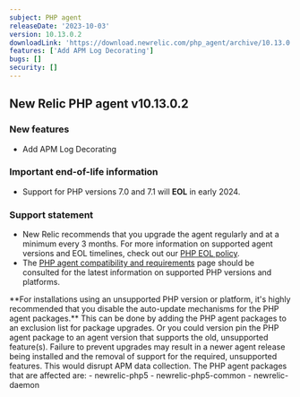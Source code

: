```yaml
---
subject: PHP agent
releaseDate: '2023-10-03'
version: 10.13.0.2
downloadLink: 'https://download.newrelic.com/php_agent/archive/10.13.0.2'
features: ['Add APM Log Decorating']
bugs: []
security: []
---
```

## New Relic PHP agent v10.13.0.2

### New features

* Add APM Log Decorating

### Important end-of-life information

* Support for PHP versions 7.0 and 7.1 will **EOL** in early 2024.

### Support statement

* New Relic recommends that you upgrade the agent regularly and at a minimum every 3 months. For more information on supported agent versions and EOL timelines, check out our [PHP EOL policy](https://docs.newrelic.com/docs/apm/agents/php-agent/getting-started/php-agent-eol-policy/).
* The [PHP agent compatibility and requirements](https://docs.newrelic.com/docs/apm/agents/php-agent/getting-started/php-agent-compatibility-requirements/) page should be consulted for the latest information on supported PHP versions and platforms.

<Callout variant="important">
**For installations using an unsupported PHP version or platform, it's highly recommended that you disable the auto-update mechanisms for the PHP agent packages.** This can be done by adding the PHP agent packages to an exclusion list for package upgrades. Or you could version pin the PHP agent package to an agent version that supports the old, unsupported feature(s). Failure to prevent upgrades may result in a newer agent release being installed and the removal of support for the required, unsupported features. This would disrupt APM data collection.
The PHP agent packages that are affected are:
   - newrelic-php5
   - newrelic-php5-common
   - newrelic-daemon
</Callout>

